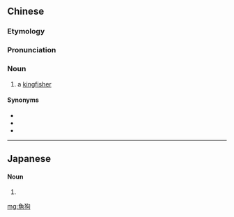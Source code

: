 {{also|鱼狗}}
==Chinese==
{{zh-forms|s=鱼狗}}

===Etymology===
{{rfe|lang=zh}}

===Pronunciation===
{{zh-pron
|m=yúgǒu
|c=jyu4 gau2
|cat=n
}}

===Noun===
{{zh-noun|mw=隻}}

# a [[kingfisher]]

====Synonyms====
* {{zh-l|翠鳥|tr=cuìniǎo}}
* {{zh-l|翡翠}}
* {{zh-l|翡}}

{{zh-cat|Kingfishers}}

----

==Japanese==
{{ja-kanjitab|yomi=irr|sort=かわせみ}}

====Noun====
{{ja-noun|かわせみ|カワセミ|hhira=かはせみ}}

# {{alternative spelling of|lang=ja|翡翠}}

[[mg:魚狗]]